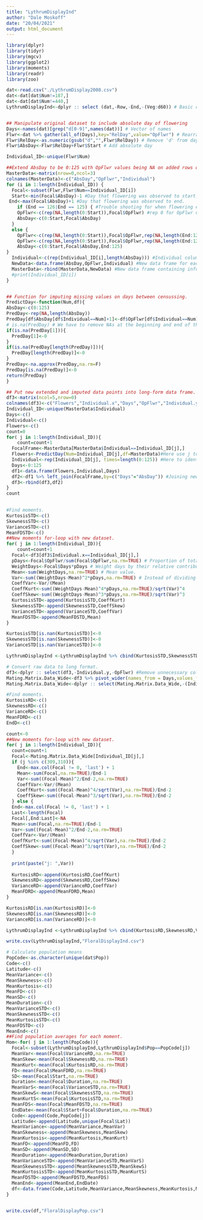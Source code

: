```yaml
---
title: "LythrumDisplayInd"
author: "Dale Moskoff"
date: "20/04/2021"
output: html_document
---
```


```r
library(dplyr)
library(tidyr)
library(mgcv)
library(ggplot2)
library(moments)
library(readr)
library(zoo)

dat<-read.csv("./LythrumDisplay2008.csv")
dat<-dat[dat$Num!=187,]
dat<-dat[dat$Num!=440,]
LythrumDisplayInd<-dplyr :: select (dat,-Row,-End,-(Veg:d60)) # Basic dataframe WITHOUT moments (will be final data frame in the end)


## Manipulate original dataset to include absolute day of flowering
Days<-names(dat)[grep("d[0-9]",names(dat))] # Vector of names
Flwr<-dat %>% gather(all_of(Days),key="RelDay",value="OpFlwr") # Rearrange
Flwr$RelDay<-as.numeric(gsub("d","",Flwr$RelDay)) # Remove 'd' from day
Flwr$AbsDay<-Flwr$RelDay+Flwr$Start # Add absolute day

```

```r

Individual_ID<-unique(Flwr$Num) 

##Extend AbsDay to be 0:125 with OpFlwr values being NA on added rows of AbsDay.
MasterData<-matrix(nrow=0,ncol=3)
colnames(MasterData)<-c("AbsDay","OpFlwr","Individual")
for (i in 1:length(Individual_ID)) {
  Focal<-subset(Flwr,Flwr$Num==Individual_ID[i])
  Start<-min(Focal$AbsDay)-1 #Day that flowering was observed to start.
 End<-max(Focal$AbsDay)+1 #Day that flowering was observed to end.
    if (End == 126|End == 125) { #Trouble shooting for when flowering end date was 125 or 126.
    OpFlwr<-c(rep(NA,length(0:Start)),Focal$OpFlwr) #rep 0 for OpFlwr until start of flowering, then use observed values of OpFlwr
    AbsDay<-c(0:Start,Focal$AbsDay)
  } 
  else {
    OpFlwr<-c(rep(NA,length(0:Start)),Focal$OpFlwr,rep(NA,length(End:125)))#rep 0 for OpFlwr until start of flowering, then use observed values of OpFlwr until end of observed flowering, then rep 0
    OpFlwr<-c(rep(NA,length(0:Start)),Focal$OpFlwr,rep(NA,length(End:125)))
    AbsDay<-c(0:Start,Focal$AbsDay,End:125)
}
  Individual<-c(rep(Individual_ID[i],length(AbsDay))) #Individual column
  NewData<-data.frame(AbsDay,OpFlwr,Individual) #New data frame for each individual
  MasterData<-rbind(MasterData,NewData) #New data frame containing information for all individuals
  #print(Individual_ID[i])
}


## Function for imputing missing values on days between censussing.
PredictDay<-function(Num,df){
AbsDay<-c(0:125)
PredDay<-rep(NA,length(AbsDay))
PredDay[df$AbsDay[df$Individual==Num]+1]<-df$OpFlwr[df$Individual==Num] # Add observed flower counts to predday
# is.na(PredDay) # We have to remove NAs at the beginning and end of the observed OpFlwr values to get proper LI inputs. 
if(is.na(PredDay[1])){
  PredDay[1]<-0
}
if(is.na(PredDay[length(PredDay)])){
  PredDay[length(PredDay)]<-0
}
PredDay<-na.approx(PredDay,na.rm=F)
PredDay[is.na(PredDay)]<-0
return(PredDay)
}

## Put new extended and imputed data points into long-form data frame.
df3<-matrix(ncol=5,nrow=0)
colnames(df3)<-c("Flowers","Individual.x","Days","OpFlwr","Individual.y")
Individual_ID<-unique(MasterData$Individual)
Days<-c()
Individual<-c()
Flowers<-c()
count=0
for( j in 1:length(Individual_ID)){
    count=count+1
  FocalFrame<-MasterData[MasterData$Individual==Individual_ID[j],]
  Flowers<-PredictDay(Num=Individual_ID[j],df=MasterData)#Here use j to subset each individual in the individual ID vector. 
  Individual<-rep(Individual_ID[j], times=length(0:125)) #Here to identify the individual, we also need to subset the Individual_ID vector instead. 
  Days<-0:125
  df1<-data.frame(Flowers,Individual,Days)
  df2<-df1 %>% left_join(FocalFrame,by=c("Days"="AbsDay")) #Joining new data frame (with GAM predictions) with raw data frame.
  df3<-rbind(df3,df2)
}
count 
 
```

```r
#Find moments.
KurtosisSTD<-c()
SkewnessSTD<-c()
VarianceSTD<-c()
MeanFDSTD<-c()
##New moments for-loop with new dataset. 
for( j in 1:length(Individual_ID)){
    count=count+1
  Focal<-df3[df3$Individual.x==Individual_ID[j],]
  pDays<-Focal$OpFlwr/sum(Focal$OpFlwr,na.rm=TRUE) # Proportion of total open flowers open on each day 
  WeightDays<-Focal$Days*pDays # Weight days by their relative contributions to the mating pool.
  Mean<-sum(WeightDays,na.rm=TRUE) # Mean value.
  Var<-sum((WeightDays-Mean)^2*pDays,na.rm=TRUE) # Instead of dividing by the sample size, we multiply by the fractional weighting of pDays
  CoeffVar<-Var/(Mean)
  CoeffKurt<-sum((WeightDays-Mean)^4*pDays,na.rm=TRUE)/sqrt(Var)^4
  CoeffSkew<-sum((WeightDays-Mean)^3*pDays,na.rm=TRUE)/sqrt(Var)^3
  KurtosisSTD<-append(KurtosisSTD,CoeffKurt)
  SkewnessSTD<-append(SkewnessSTD,CoeffSkew)
  VarianceSTD<-append(VarianceSTD,CoeffVar)
  MeanFDSTD<-append(MeanFDSTD,Mean) 
} 

KurtosisSTD[is.nan(KurtosisSTD)]<-0
SkewnessSTD[is.nan(SkewnessSTD)]<-0
VarianceSTD[is.nan(VarianceSTD)]<-0

LythrumDisplayInd <-LythrumDisplayInd %>% cbind(KurtosisSTD,SkewnessSTD,VarianceSTD,MeanFDSTD)
```


```r
# Convert raw data to long format.
df3<-dplyr :: select(df3,-Individual.y,-OpFlwr) #Remove unnecessary columns.
Mating.Matrix.Data_Wide<-df3 %>% pivot_wider(names_from = Days,values_from = Flowers) #Convert to wide format. 
Mating.Matrix.Data_Wide<-dplyr :: select(Mating.Matrix.Data_Wide,-(Individual.x))  #Remove individual column.

#Find moments.
KurtosisRD<-c()
SkewnessRD<-c()
VarianceRD<-c()
MeanFDRD<-c()
EndD<-c()

count<-0
##New moments for-loop with new dataset. 
for( j in 1:length(Individual_ID)){
  count=count+1
  Focal<-Mating.Matrix.Data_Wide[Individual_ID[j],]
  if (j %in% c(309,310)){
    End<-max.col(Focal != 0, 'last') + 1
    Mean<-sum(Focal,na.rm=TRUE)/End-1
    Var<-sum((Focal-Mean)^2/End-2,na.rm=TRUE)
    CoeffVar<-Var/(Mean)
    CoeffKurt<-sum((Focal-Mean)^4/sqrt(Var),na.rm=TRUE)/End-2
    CoeffSkew<-sum((Focal-Mean)^3/sqrt(Var),na.rm=TRUE)/End-2
  } else {
  End<-max.col(Focal != 0, 'last') + 1
  Last<-length(Focal)
  Focal[,End:Last]<-NA
  Mean<-sum(Focal,na.rm=TRUE)/End-1
  Var<-sum((Focal-Mean)^2/End-2,na.rm=TRUE)
  CoeffVar<-Var/(Mean)
  CoeffKurt<-sum((Focal-Mean)^4/sqrt(Var),na.rm=TRUE)/End-2
  CoeffSkew<-sum((Focal-Mean)^3/sqrt(Var),na.rm=TRUE)/End-2 
  }
  
  print(paste("j: ",Var))
  
  KurtosisRD<-append(KurtosisRD,CoeffKurt)
  SkewnessRD<-append(SkewnessRD,CoeffSkew)
  VarianceRD<-append(VarianceRD,CoeffVar)
  MeanFDRD<-append(MeanFDRD,Mean) 
} 

KurtosisRD[is.nan(KurtosisRD)]<-0
SkewnessRD[is.nan(SkewnessRD)]<-0
VarianceRD[is.nan(VarianceRD)]<-0

LythrumDisplayInd <-LythrumDisplayInd %>% cbind(KurtosisRD,SkewnessRD,VarianceRD,MeanFDRD)

write.csv(LythrumDisplayInd,"FloralDisplayInd.csv")
```

```r
# Calculate population means
PopCode<-as.character(unique(dat$Pop))
Code<-c()
Latitude<-c()
MeanVariance<-c()
MeanSkewness<-c()
MeanKurtosis<-c()
MeanFD<-c()
MeanSD<-c()
MeanDuration<-c()
MeanVarianceSTD<-c()
MeanSkewnessSTD<-c()
MeanKurtosisSTD<-c()
MeanFDSTD<-c()
MeanEnd<-c()
##Find population averages for each moment.
Mom<-for( j in 1:length(PopCode)){
  Focal<-subset(LythrumDisplayInd,LythrumDisplayInd$Pop==PopCode[j])
  MeanVar<-mean(Focal$VarianceRD,na.rm=TRUE)
  MeanSkew<-mean(Focal$SkewnessRD,na.rm=TRUE)
  MeanKurt<-mean(Focal$KurtosisRD,na.rm=TRUE)
  FD<-mean(Focal$MeanFDRD,na.rm=TRUE)
  SD<-mean(Focal$Start,na.rm=TRUE)
  Duration<-mean(Focal$Duration,na.rm=TRUE)
  MeanVarS<-mean(Focal$VarianceSTD,na.rm=TRUE)
  MeanSkewS<-mean(Focal$SkewnessSTD,na.rm=TRUE)
  MeanKurtS<-mean(Focal$KurtosisSTD,na.rm=TRUE)
  MeanFDS<-mean(Focal$MeanFDSTD,na.rm=TRUE)
  EndDate<-mean(Focal$Start+Focal$Duration,na.rm=TRUE)
  Code<-append(Code,PopCode[j])
  Latitude<-append(Latitude,unique(Focal$Lat))
  MeanVariance<-append(MeanVariance,MeanVar)
  MeanSkewness<-append(MeanSkewness,MeanSkew)
  MeanKurtosis<-append(MeanKurtosis,MeanKurt)
  MeanFD<-append(MeanFD,FD)
  MeanSD<-append(MeanSD,SD)
  MeanDuration<-append(MeanDuration,Duration)
  MeanVarianceSTD<-append(MeanVarianceSTD,MeanVarS)
  MeanSkewnessSTD<-append(MeanSkewnessSTD,MeanSkewS)
  MeanKurtosisSTD<-append(MeanKurtosisSTD,MeanKurtS)
  MeanFDSTD<-append(MeanFDSTD,MeanFDS)
  MeanEnd<-append(MeanEnd,EndDate)
  df<-data.frame(Code,Latitude,MeanVariance,MeanSkewness,MeanKurtosis,MeanFD,MeanSD,MeanEnd,MeanDuration,MeanVarianceSTD,MeanSkewnessSTD,MeanKurtosisSTD,MeanFDSTD)
} 


write.csv(df,"FloralDisplayPop.csv")

```
